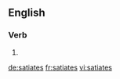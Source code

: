 ==English==

===Verb===
{{head|en}}

# {{en-third-person singular of|satiate}}

[[de:satiates]]
[[fr:satiates]]
[[vi:satiates]]